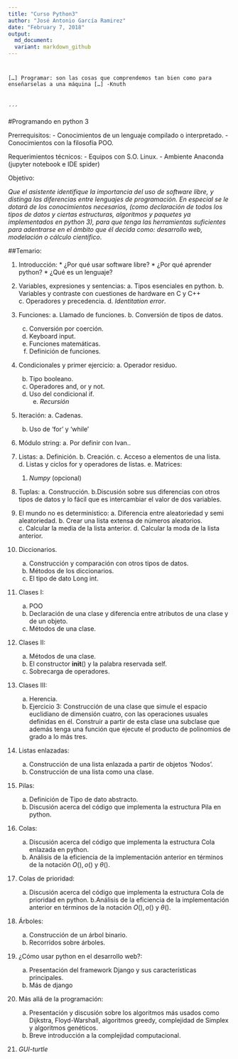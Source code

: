 ```yaml
---
title: "Curso Python3"
author: "José Antonio García Ramirez"
date: "February 7, 2018"
output: 
  md_document:
  variant: markdown_github
---
```


<code>

[...] Programar: son las cosas que comprendemos tan bien como para enseñarselas a una máquina [...]
                                                     -Knuth
                                                     
´´´
</code>

#Programando en python 3

Prerrequisitos:
  - Conocimientos de un lenguaje compilado o interpretado.
	- Conocimientos con la filosofía POO.

Requerimientos técnicos:
  - Equipos con S.O. Linux.
	- Ambiente Anaconda (jupyter notebook e IDE spider)
	
	
Objetivo:

*Que el asistente identifique la importancia del uso de software libre, y distinga las diferencias entre lenguajes de programación. En especial se le dotará de los conocimientos necesarios, (como declaración de todos los tipos de datos y ciertas estructuras, algoritmos  y paquetes ya implementados en python 3), para que tenga las herramientas suficientes para adentrarse en el ámbito que él decida como: desarrollo web, modelación o cálculo científico*.


##Temario:

  1. Introducción:
    * ¿Por qué usar software libre?
    * ¿Por qué aprender python?
    * ¿Qué es un lenguaje?


  2. Variables, expresiones y sentencias:
    a. Tipos esenciales en python.
    b. Variables y contraste con cuestiones de hardware en C y C++
    c.	Operadores y precedencia.
    d.    _Identitation error_.
    
  3. Funciones:
    a. Llamado de funciones.
    b. Conversión de tipos de datos.
	  c. Conversión por coerción.
	  d. Keyboard input.
	  e. Funciones matemáticas.
	  f. Definición de funciones.

  4. Condicionales y primer ejercicio:
    a. Operador residuo.
	  b. Tipo booleano.
	  c. Operadores and, or y not.
	  d. Uso del condicional if.
    e. *Recursión* 
    
  5. Iteración:
    a. Cadenas.
	  b. Uso de 'for' y 'while'

  6. Módulo string:
    a. Por definir con Ivan..

  7. Listas:
    a. Definición.
    b. Creación.
    c. Acceso a elementos de una lista.
    d. Listas y ciclos for y operadores de listas.
    e. Matrices:
        1. *Numpy* (opcional)
        
  8. Tuplas:
    a. Construcción.
    b.Discusión sobre sus diferencias con otros tipos de datos y lo fácil que es intercambiar el valor de dos variables.
  
  9. El mundo no es determinístico:
    a. Diferencia entre aleatoriedad y semi aleatoriedad.
    b. Crear una lista extensa de números aleatorios.
    c. Calcular la media de la lista anterior.
    d. Calcular la moda de la lista anterior.

10.	Diccionarios.
    a. Construcción y comparación con otros tipos de datos.
    b. Métodos de los diccionarios.
    c. El tipo de dato Long int.


11. Clases I:
    a. POO
    b. Declaración de una clase y diferencia entre atributos de una clase y de un objeto.
    c. Métodos de una clase.

12. Clases II:
    a. Métodos de una clase.
	  b. El constructor __init__() y la palabra reservada self.
	  c. Sobrecarga de operadores.

13.	Clases III:
    a. Herencia.
	  b. Ejercicio 3: Construcción de una clase que simule el espacio euclidiano de dimensión cuatro, con las operaciones usuales definidas en él. Construir a partir de esta clase una subclase que además tenga una función que ejecute el producto de polinomios de grado a lo más tres.

14.	Listas enlazadas:
    a. Construcción de una lista enlazada a partir de objetos 'Nodos'.
	  b. Construcción de una lista como una clase.

15. Pilas:
    a. Definición de Tipo de dato abstracto.
    b. Discusión acerca del código que implementa la estructura Pila en python.

16.	Colas:
    a. Discusión acerca del código que implementa la estructura Cola enlazada en python.
	  b. Análisis de la eficiencia de la implementación anterior en términos de la notación $O(), o()$ y $\theta()$.

17.	Colas de prioridad:
    a. Discusión acerca del código que implementa la estructura Cola de prioridad en python.
    b.Análisis de la eficiencia de la implementación anterior en términos de la notación $O(), o()$ y $\theta()$.


18.	Árboles:
    a. Construcción de un árbol binario.
	  b. Recorridos sobre árboles.

19.	¿Cómo usar python en el desarrollo web?:
    a. Presentación del framework Django y sus características principales.
    b. Más de django

20.	Más allá de la programación:
    a. Presentación y discusión sobre los algoritmos más usados como Dijkstra, Floyd-Warshall, algoritmos greedy, complejidad de Simplex y algoritmos genéticos. 
    b. Breve introducción a la complejidad computacional.

21. *GUI-turtle*
